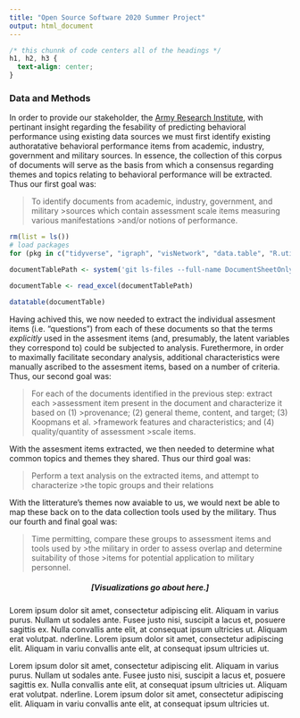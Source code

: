 ```yaml
---
title: "Open Source Software 2020 Summer Project"
output: html_document
---
```


```css
/* this chunnk of code centers all of the headings */
h1, h2, h3 {
  text-align: center;
}
```

### Data and Methods

In order to provide our stakeholder, the [Army Research Institute](https://ari.altess.army.mil/), with pertinant insight regarding the fesability of predicting behavioral performance using existing data sources we must first identify existing authoratative behavioral performance items from academic, industry, government and military sources.  In essence, the collection of this corpus of documents will serve as the basis from which a consensus regarding themes and topics relating to behavioral performance will be extracted.  Thus our first goal was:

>To identify documents from academic, industry, government, and military >sources which contain assessment scale items measuring various manifestations >and/or notions of performance.

```r
rm(list = ls())
# load packages 
for (pkg in c("tidyverse", "igraph", "visNetwork", "data.table", "R.utils", "DT", "RPostgreSQL", "cowplot", "maditr", "stringr", "stringi", "gridExtra","readxl")) {library(pkg, character.only = TRUE)}

documentTablePath <- system('git ls-files --full-name DocumentSheetOnly.xls')

documentTable <- read_excel(documentTablePath)

datatable(documentTable)
```

Having achived this, we now needed to extract the individual assesment items (i.e. "questions") from each of these documents so that the terms *explicitly* used in the assesment items (and, presumably, the latent variables they correspond to) could be subjected to analysis.  Furethermore, in order to maximally facilitate secondary analysis, additional characteristics were manually ascribed to the assesment items, based on a number of criteria.  Thus, our second goal was: 

>For each of the documents identified in the previous step: extract each >assessment item present in the document and characterize it based on (1) >provenance; (2) general theme, content, and target; (3) Koopmans et al. >framework features and characteristics; and (4) quality/quantity of assessment >scale items.

With the assesment items extracted, we then needed to determine what common topics and themes they shared.  Thus our third goal was:

>Perform a text analysis on the extracted items, and attempt to characterize >the topic groups and their relations

With the litterature's themes now avaiable to us, we would next be able to map these back on to the data collection tools used by the military.  Thus our fourth and final goal was:

>Time permitting, compare these groups to assessment items and tools used by >the military in order to assess overlap and determine suitability of those >items for potential application to military personnel. 

<center>

##### [Visualizations go about here.] 

</center>

Lorem ipsum dolor sit amet, consectetur adipiscing elit. Aliquam in varius purus. Nullam ut sodales ante. Fusee justo nisi, suscipit a lacus et, posuere sagittis ex. Nulla convallis ante elit, at consequat ipsum ultricies ut. Aliquam erat volutpat. nderline. Lorem ipsum dolor sit amet, consectetur adipiscing elit. Aliquam in variu convallis ante elit, at consequat ipsum ultricies ut.

Lorem ipsum dolor sit amet, consectetur adipiscing elit. Aliquam in varius purus. Nullam ut sodales ante. Fusee justo nisi, suscipit a lacus et, posuere sagittis ex. Nulla convallis ante elit, at consequat ipsum ultricies ut. Aliquam erat volutpat. nderline. Lorem ipsum dolor sit amet, consectetur adipiscing elit. Aliquam in variu convallis ante elit, at consequat ipsum ultricies ut.